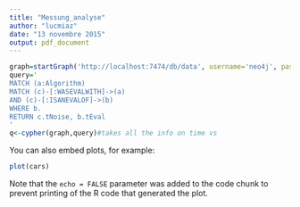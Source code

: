 ```yaml
---
title: "Messung_analyse"
author: "lucmiaz"
date: "13 novembre 2015"
output: pdf_document
---
```



```r
graph=startGraph('http://localhost:7474/db/data', username='neo4j', password='admin')
query='
MATCH (a:Algorithm)
MATCH (c)-[:WASEVALWITH]->(a)
AND (c)-[:ISANEVALOF]->(b)
WHERE b.
RETURN c.tNoise, b.tEval
'
q<-cypher(graph,query)#takes all the info on time vs 
```

You can also embed plots, for example:

```r
plot(cars)
```

Note that the `echo = FALSE` parameter was added to the code chunk to prevent printing of the R code that generated the plot.
